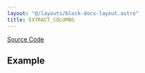 ```yaml
---
layout: "@/layouts/block-docs-layout.astro"
title: EXTRACT_COLUMNS
---
```



<PythonDocsDisplay docstring={docstring} />

[Source Code](https://github.com/flojoy-ai/blocks/blob/main/blocks/EXTRACTORS/DATAFRAME/EXTRACT_COLUMNS/EXTRACT_COLUMNS.py)

## Example
